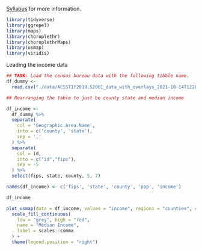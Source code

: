 [Syllabus](https://docs.google.com/document/d/1qeP6DUS8Djq_A0HMllMqsSqX3a9dbcx1/edit?usp=sharing&ouid=110386251748498665069&rtpof=true&sd=true) for more information.

```r
library(tidyverse)
library(ggrepel)
library(maps)
library(choroplethr)
library(choroplethrMaps)
library(usmap)
library(viridis)

```


Loading the income data

```r
## TASK: Load the census bureau data with the following tibble name.
df_dummy <-
  read.csv("./data/ACSST1Y2019.S2001_data_with_overlays_2021-10-14T122803.csv", skip = 1)
```

```r
## Rearranging the table to just be county state and median income

df_income <-
  df_dummy %>%
  separate(
    col = 'Geographic.Area.Name',
    into = c('county', 'state'),
    sep = ','
  ) %>%
  separate(
    col = id,
    into = c("id","fips"),
    sep = -5
  ) %>%
  select(fips, state, county, 5, 7)

names(df_income) <- c('fips', 'state', 'county', 'pop', 'income')

df_income
```

```r
plot_usmap(data = df_income, values = "income", regions = "counties", color = "white") + 
  scale_fill_continuous(
    low = "grey", high = "red", 
    name = "Median Income", 
    label = scales::comma
  ) + 
  theme(legend.position = "right")
```


